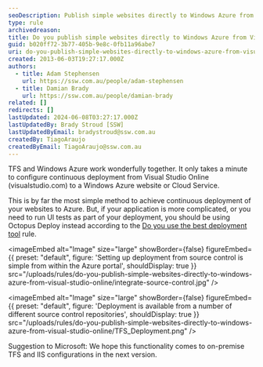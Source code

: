 ```yaml
---
seoDescription: Publish simple websites directly to Windows Azure from Visual Studio Online with continuous deployment and effortless configuration.
type: rule
archivedreason:
title: Do you publish simple websites directly to Windows Azure from Visual Studio Online?
guid: b020ff72-3b77-405b-9e8c-0fb11a96abe7
uri: do-you-publish-simple-websites-directly-to-windows-azure-from-visual-studio-online
created: 2013-06-03T19:27:17.000Z
authors:
  - title: Adam Stephensen
    url: https://ssw.com.au/people/adam-stephensen
  - title: Damian Brady
    url: https://ssw.com.au/people/damian-brady
related: []
redirects: []
lastUpdated: 2024-06-08T03:27:17.000Z
lastUpdatedBy: Brady Stroud [SSW]
lastUpdatedByEmail: bradystroud@ssw.com.au
createdBy: TiagoAraujo
createdByEmail: TiagoAraujo@ssw.com.au
---
```


TFS and Windows Azure work wonderfully together. It only takes a minute to configure continuous deployment from Visual Studio Online (visualstudio.com) to a Windows Azure website or Cloud Service.

This is by far the most simple method to achieve continuous deployment of your websites to Azure.
But, if your application is more complicated, or you need to run UI tests as part of your deployment, you should be using Octopus Deploy instead according to the [Do you use the best deployment tool](/do-you-use-the-best-deployment-tool) rule.

<imageEmbed
  alt="Image"
  size="large"
  showBorder={false}
  figureEmbed={{
    preset: "default",
    figure: 'Setting up deployment from source control is simple from within the Azure portal',
    shouldDisplay: true
  }}
  src="/uploads/rules/do-you-publish-simple-websites-directly-to-windows-azure-from-visual-studio-online/integrate-source-control.jpg"
/>


<imageEmbed
  alt="Image"
  size="large"
  showBorder={false}
  figureEmbed={{
    preset: "default",
    figure: 'Deployment is available from a number of different source control repositories',
    shouldDisplay: true
  }}
  src="/uploads/rules/do-you-publish-simple-websites-directly-to-windows-azure-from-visual-studio-online/TFS_Deployment.png"
/>

Suggestion to Microsoft: We hope this functionality comes to on-premise TFS and IIS configurations in the next version.
